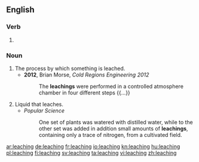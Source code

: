 ==English==

===Verb===
{{head|en|present participle}}

# {{present participle of|leach|lang=en}}

===Noun===
{{en-noun}}

# The process by which something is leached.
#* '''2012''', Brian Morse, ''Cold Regions Engineering 2012''
#*: The '''leachings''' were performed in a controlled atmosphere chamber in four different steps {{...}}
# Liquid that leaches.
#* ''Popular Science''
#*: One set of plants was watered with distilled water, while to the other set was added in addition small amounts of '''leachings''', containing only a trace of nitrogen, from a cultivated field.

[[ar:leaching]]
[[de:leaching]]
[[fr:leaching]]
[[io:leaching]]
[[kn:leaching]]
[[hu:leaching]]
[[pl:leaching]]
[[fi:leaching]]
[[sv:leaching]]
[[ta:leaching]]
[[vi:leaching]]
[[zh:leaching]]